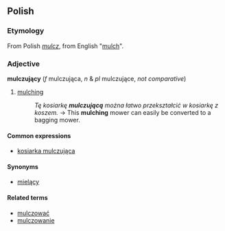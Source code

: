 ==Polish==

===Etymology===
From Polish ''[[mulcz]]'', from English "[[mulch]]".

===Adjective===
'''mulczujący''' (''f'' mulczująca, ''n'' & ''pl'' mulczujące, ''not comparative'')
#[[mulching]]
#:''Tę kosiarkę '''mulczującą''' można łatwo przekształcić w kosiarkę z koszem.'' →  This '''mulching''' mower can easily be converted to a bagging mower. 

====Common expressions====
*[[kosiarka mulczująca]]

====Synonyms====
*[[mielący]]

====Related terms====
*[[mulczować]]
*[[mulczowanie]]